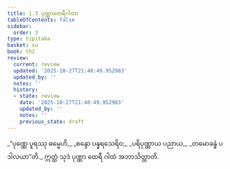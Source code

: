 ```yaml
---
title: 1.3 ပုဏ္ဏာထေရီဂါထာ
tableOfContents: false
sidebar:
  order: 3
type: tipitaka
basket: su
book: th2
review:
  current: review
  updated: '2025-10-27T21:48:49.952983'
  updated_by: ''
  notes: ''
  history:
  - state: review
    date: '2025-10-27T21:48:49.952983'
    updated_by: ''
    notes: ''
    previous_state: draft
---
```



<ReviewStatus review={frontmatter.review} showDetails={true} />

<HypothesisAnnotation frontmatter={frontmatter} />

<DynamicBreadcrumb />

<Division number="3" book="th2" e="ch" v="19" p="377">

<Paragraph number="6" type="verses" book="th2">
_“ပုဏ္ဏေ ပူရဿု ဓမ္မေဟိ,_  
_စန္ဒော ပန္နရသေရိဝ;_  
_ပရိပုဏ္ဏာယ ပညာယ,_  
_တမောခန္ဓံ ပဒါလယာ”တိ._  

</Paragraph>

<Paragraph number="7" book="th2">
ဣတ္ထံ သုဒံ ပုဏ္ဏာ ထေရီ ဂါထံ အဘာသိတ္ထာတိ.
</Paragraph>
</Division>